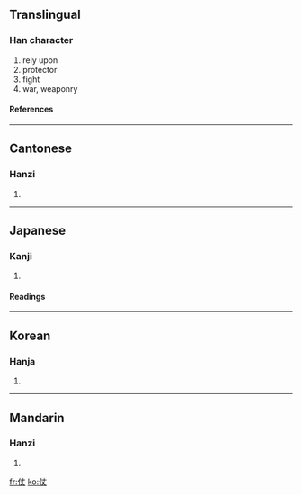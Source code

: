 ==Translingual==
===Han character===
{{Han char|rn=9|rad=人|as=03|sn=5|four=2520<sub>0</sub>|canj=人十大 (OJK)}}
# rely upon
# protector
# fight
# war, weaponry
====References====
{{Han ref|kx=0092.100|dkj=00371|dj=0195.130|hdz=10113.020|uh=4ED7|ud=20183|bh=A54D|bd=42317}}
----
==Cantonese==
===Hanzi===
{{yue-hanzi|jyut=|y=jeung3, jeung6}}
# {{defn|Cantonese}}
----
==Japanese==
===Kanji===
{{ja-kanji|grade=|rs=人03}}
# {{defn|Japanese}}
====Readings====
{{ja-readings|on=[[じょう]] (jō)|kun=[[よる]] (yoru), [[まもり]] (mamori), [[つわもの]] (tsuwamono)}}
----
==Korean==
===Hanja===
{{ko-hanja|hangeul=장|rv=jang|mr=chang}}
# {{defn|Korean}}
----
==Mandarin==
===Hanzi===
{{cmn-hanzi|pin=[[zhàng]] (zhang4)|wg=chang<sup>4</sup>}}
# {{defn|Mandarin}}

[[fr:仗]]
[[ko:仗]]